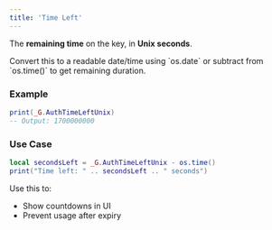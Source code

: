 ```yaml
---
title: 'Time Left'
---
```


The **remaining time** on the key, in **Unix seconds**.

<Callout type="info" emoji="📆">
Convert this to a readable date/time using `os.date` or subtract from `os.time()` to get remaining duration.
</Callout>

### Example

```lua
print(_G.AuthTimeLeftUnix)
-- Output: 1700000000
```

### Use Case

```lua
local secondsLeft = _G.AuthTimeLeftUnix - os.time()
print("Time left: " .. secondsLeft .. " seconds")
```

Use this to:
- Show countdowns in UI  
- Prevent usage after expiry

